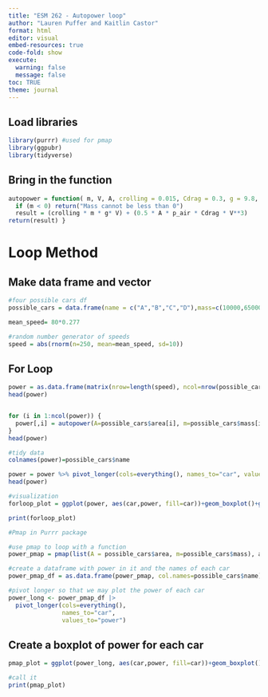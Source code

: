 ```yaml
---
title: "ESM 262 - Autopower loop"
author: "Lauren Puffer and Kaitlin Castor"
format: html
editor: visual
embed-resources: true
code-fold: show
execute: 
  warning: false
  message: false
toc: TRUE
theme: journal
---
```


## Load libraries

```r
library(purrr) #used for pmap 
library(ggpubr)
library(tidyverse)
```

## Bring in the function

```r
autopower = function( m, V, A, crolling = 0.015, Cdrag = 0.3, g = 9.8, p_air = 1.2) {
  if (m < 0) return("Mass cannot be less than 0")
  result = (crolling * m * g* V) + (0.5 * A * p_air * Cdrag * V**3)
return(result) }
```

# Loop Method

## Make data frame and vector

```r
#four possible cars df
possible_cars = data.frame(name = c("A","B","C","D"),mass=c(10000,65000,38000,5000), area = c(22,30,22,10))

mean_speed= 80*0.277

#random number generator of speeds
speed = abs(rnorm(n=250, mean=mean_speed, sd=10))

```

## For Loop

```r
power = as.data.frame(matrix(nrow=length(speed), ncol=nrow(possible_cars)))
head(power)


for (i in 1:ncol(power)) {
  power[,i] = autopower(A=possible_cars$area[i], m=possible_cars$mass[i], V=speed)
}
head(power)

#tidy data
colnames(power)=possible_cars$name

power = power %>% pivot_longer(cols=everything(), names_to="car", values_to="power")
head(power)

#visualization
forloop_plot = ggplot(power, aes(car,power, fill=car))+geom_boxplot()+ggtitle("For Loop")

print(forloop_plot)
```

```r
#Pmap in Purrr package

#use pmap to loop with a function
power_pmap = pmap(list(A = possible_cars$area, m=possible_cars$mass), autopower, V=speed)

#create a dataframe with power in it and the names of each car
power_pmap_df = as.data.frame(power_pmap, col.names=possible_cars$name)

#pivot longer so that we may plot the power of each car
power_long <- power_pmap_df |>
  pivot_longer(cols=everything(), 
               names_to="car", 
               values_to="power")

```

## Create a boxplot of power for each car

```r
pmap_plot = ggplot(power_long, aes(car,power, fill=car))+geom_boxplot()+ggtitle("pmap")

#call it
print(pmap_plot)
```
